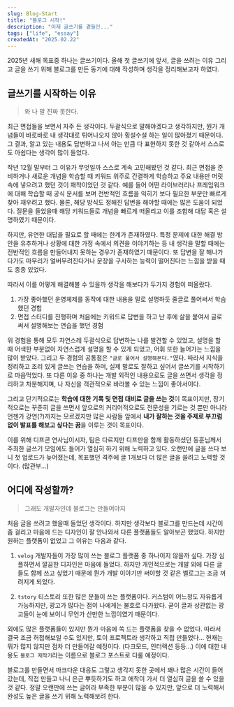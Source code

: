 ```yaml
---
slug: Blog-Start
title: "블로그 시작!"
description: "이제 글쓰기를 곁들인..."
tags: ["life", "essay"]
createdAt: "2025.02.22"
---
```


2025년 새해 목표중 하나는 글쓰기이다.
올해 첫 글쓰기에 앞서, 글을 쓰려는 이유 그리고 글을 쓰기 위해 블로그를 만든 동기에 대해 작성하며 생각을 정리해보고자 하였다.

## 글쓰기를 시작하는 이유

> 와 나 말 진짜 못한다.

최근 면접들을 보면서 자주 든 생각이다.
두괄식으로 말해야겠다고 생각하지만, 뭔가 개념들이 바로바로 내 생각대로 튀어나오지 않아 횡설수설 하는 일이 많아졌기 때문이다.
그 결과, 알고 있는 내용도 답변하고 나서 아는 만큼 다 표현하지 못한 것 같아서 스스로도 아쉽다는 생각이 많이 들었다.

작년 12월 말부터 그 이유가 무엇일까 스스로 계속 고민해봤던 것 같다.
최근 면접을 준비하거나 새로운 개념을 학습할 때 키워드 위주로 간결하게 학습하고 주요 내용만 머릿속에 넣으려고 했던 것이 패착이었던 것 같다.
예를 들어 어떤 라이브러리나 프레임워크에 대해 학습할 때 공식 문서를 보며 전반적인 흐름을 익히기 보다 필요한 부분만 빠르게 찾아 채우려고 했다.
물론, 해당 방식도 정해진 답변을 해야할 때에는 많은 도움이 되었다.
질문을 들었을때 해당 키워드들로 개념을 빠르게 떠올리고 이를 조합해 대답 혹은 설명하였기 때문이다.

하지만, 유연한 대답을 필요로 할 때에는 한계가 존재하였다.
특정 문제에 대한 해결 방안을 유추하거나 상황에 대한 가정 속에서 의견을 이야기하는 등 내 생각을 말할 때에는 전반적인 흐름을 만들어내지 못하는 경우가 존재하였기 때문이다.
또 답변을 잘 해나가다가도 마무리가 얼버무려진다거나 문장을 구사하는 능력이 떨어진다는 느낌을 받을 때도 종종 있었다.

따라서 이를 어떻게 해결해볼 수 있을까 생각을 해보다가 두가지 경험이 떠올랐다.

1. 가장 좋아했던 운영체제를 동작에 대한 내용을 말로 설명하듯 줄글로 풀어써서 학습했던 경험
2. 면접 스터디를 진행하며 처음에는 키워드로 답변을 하고 난 후에 살을 붙여서 글로 써서 설명해보는 연습을 했던 경험

위 경험을 통해 모두 자연스레 두괄식으로 답변하는 나를 발견할 수 있었고, 설명을 할 때 어색한 부분없이 자연스럽게 설명을 할 수 있게 되었고, 어휘 또한 늘어가는 느낌을 많이 받았다.
그리고 두 경험의 공통점은 `"글로 풀어서 설명해본다."`였다.
따라서 지식을 정리하고 조리 있게 글쓰는 연습을 하며, 실제 말로도 잘하고 싶어서 글쓰기를 시작하기로 마음먹었다.
또 다른 이유 중 하나는 개발 외적인 내용으로도 글을 쓰면서 생각을 정리하고 차분해지며, 나 자신을 객관적으로 바라볼 수 있는 느낌이 좋아서이다.

그리고 단기적으로는 **학습에 대한 기록 및 면접 대비로 글을 쓰는 것**이 목표이지만, 장기적으로는 꾸준히 글을 쓰면서 앞으로의 커리어적으로도 전문성을 기르는 것 뿐만 아니라 언젠가 강연(?)까지는 모르겠지만 많은 사람들 앞에서 **내가 잘하는 것을 주제로 부끄럼 없이 발표를 해보고 싶다는 꿈**을 이루는 것이 목표이다.

이를 위해 디프콘 연사님이시자, 팀은 다르지만 디프만을 함께 활동하셨던 동훈님께서 주최한 글쓰기 모임에도 들어가 열심히 하기 위해 노력하고 있다.
오랜만에 글을 쓰다 보니 첫 업로드가 늦어졌는데, 목표했던 격주에 글 1개보다 더 많은 글을 쓸려고 노력할 것이다. (많관부...)

## 어디에 작성할까?

> 그래도 개발자인데 블로그는 만들어야지

처음 글을 쓰려고 했을때 들었던 생각이다.
하지만 생각보다 블로그를 만드는데 시간이 좀 걸리고 마음에 드는 디자인이 잘 안나와서 다른 플랫폼들도 알아보곤 했었다.
하지만 원하는 플랫폼이 없었고 그 이유는 다음과 같다.

1. `velog`
개발자들이 가장 많이 쓰는 블로그 플랫폼 중 하나이지 않을까 싶다.
가장 심플하면서 깔끔한 디자인은 마음에 들었다.
하지만 개인적으로는 개발 외에 다른 글들도 함께 쓰고 싶었기 때문에 뭔가 개발 이야기만 써야할 것 같은 벨로그는 조금 꺼려지게 되었다.

2. `tstory`
티스토리 또한 많은 분들이 쓰는 플랫폼이다.
커스텀이 어느정도 자유롭게 가능하지만, 광고가 많다는 점이 나에게는 불호로 다가왔다.
굳이 글과 상관없는 광고들이 눈에 보이니 무언가 산만한 느낌이였기 때문이다.

외에도 많은 플랫폼들이 있지만 뭔가 마음에 쏙 드는 플랫폼을 찾을 수 없었다.
따라서 결국 조금 허접해보일 수도 있지만, 토이 프로젝트라 생각하고 직접 만들었다...
현재는 뭐가 많지 않지만 점차 더 만들어갈 예정이다. (다크모드, 인터랙션 등등...)
이에 대한 내용도 `블로그 제작기`라는 이름으로 블로그 포스트로 다룰 예정이다.

블로그를 만들면서 마크다운 대응도 그렇고 생각지 못한 곳에서 꽤나 많은 시간이 들어갔는데, 직접 만들고 나니 은근 뿌듯하기도 하고 애착이 가서 더 열심히 글을 쓸 수 있을 것 같다.
정말 오랜만에 쓰는 글이라 부족한 부분이 많을 수 있지만, 앞으로 더 노력해서 완성도 높은 글을 쓰기 위해 노력해보려 한다.